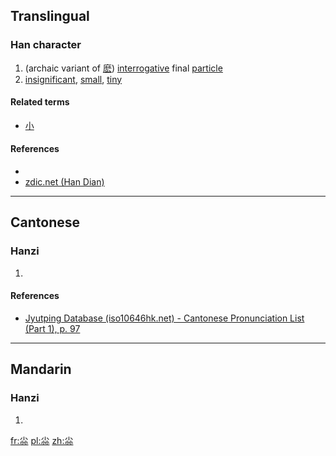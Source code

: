 {{also|小}}
==Translingual==

===Han character===
{{Han char|rn=42|rad=小|as=06|sn=9|four=|canj=火火火 (FFF), X火火火 (XFFF)|ids=⿱[[小]]⿰小小}}

# (archaic variant of [[麽]]) [[interrogative]] final [[particle]]
# [[insignificant]], [[small]], [[tiny]]

====Related terms====
* [[小]]

====References====
* {{Han ref|kx=0297.140|dkj=07498|dj=0592.050|hdz=10564.080|uh=5C1B|ud=23579}}
*[http://www.zdic.net/z/18/js/5C1B.htm zdic.net (Han Dian)]

----

==Cantonese==

===Hanzi===
{{yue-hanzi|jyut=mo1|y=mo1}}

# {{defn|lang=yue|sort=小06}}

====References====
* [http://www.iso10646hk.net/jp/document/download.jsp Jyutping Database (iso10646hk.net) - Cantonese Pronunciation List (Part 1), p. 97]

----

==Mandarin==

===Hanzi===
{{cmn-hanzi|pin=[[mó]] ([[mo2]]), [[liáo]] ([[liao2]])|wg=mo<sup>2</sup>, liao<sup>2</sup>}}

# {{defn|lang=cmn|sort=小06}}

[[fr:尛]]
[[pl:尛]]
[[zh:尛]]